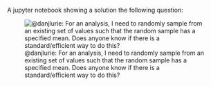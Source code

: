 A jupyter notebook showing a solution the following question:

![@danjlurie: For an analysis, I need to randomly sample from an existing set of values such that the random sample has a specified mean. Does anyone know if there is a standard/efficient way to do this?](img/danjlurie_question.png)